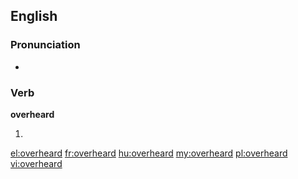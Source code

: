 ==English==

===Pronunciation===
* {{IPA|/ˈovəɻhʌɻd/}}

===Verb===
'''overheard'''

# {{past of|overhear}}

[[el:overheard]]
[[fr:overheard]]
[[hu:overheard]]
[[my:overheard]]
[[pl:overheard]]
[[vi:overheard]]